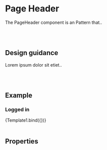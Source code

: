 

<Meta title='Components/Modules/Primary Navigation' />

# Page Header

The PageHeader component is an Pattern that..

<br />
<br />

## Design guidance

Lorem ipsum dolor sit etiet..

<br />
<br />

## Example

### Logged in


<Canvas>
	<Story
		name='Logged out'
		args={{
			loggedIn: true,
		}}
	>
		{Template1.bind({})}
	</Story>
</Canvas>

<br />
<br />

## Properties

<Props story='Logged Out' />

<br />
<br />
